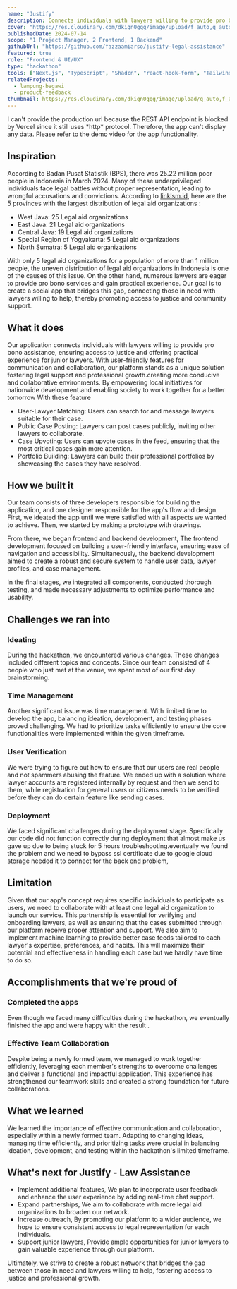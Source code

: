 ```yaml
---
name: "Justify"
description: Connects individuals with lawyers willing to provide pro bono assistance, ensuring access to justice and offering practical experience for junior lawyers. With user-friendly features for communication and collaboration, our platform stands as a unique solution fostering legal support and professional growth.
cover: "https://res.cloudinary.com/dkiqn0gqg/image/upload/f_auto,q_auto/v1721056235/fazzaamiarso.com-astro/projects/justify/landing-cover.png"
publishedDate: 2024-07-14
scope: "1 Project Manager, 2 Frontend, 1 Backend"
githubUrl: "https://github.com/fazzaamiarso/justify-legal-assistance"
featured: true
role: "Frontend & UI/UX"
type: "hackathon"
tools: ["Next.js", "Typescript", "Shadcn", "react-hook-form", "TailwindCSS", "Docker", "Go", "GCP"]
relatedProjects:
  - lampung-begawi
  - product-feedback
thumbnail: https://res.cloudinary.com/dkiqn0gqg/image/upload/q_auto,f_auto/v1720908839/fazzaamiarso.com-astro/projects/justify/justify-logo_ixzsnt.png
---
```



<SideNote headingText="Disclaimer">
  I can't provide the production url because the REST API endpoint is blocked by Vercel since it
  still uses *http* protocol. Therefore, the app can't display any data. Please refer to the demo
  video for the app functionality.
</SideNote>

## Inspiration

According to Badan Pusat Statistik (BPS), there was 25.22 million poor people in Indonesia in March 2024. Many of these underprivileged individuals face legal battles without proper representation, leading to wrongful accusations and convictions. According to [linklsm.id](http://linklsm.id/), here are the 5 provinces with the largest distribution of legal aid organizations :

- West Java: 25 Legal aid organizations
- East Java: 21 Legal aid organizations
- Central Java: 19 Legal aid organizations
- Special Region of Yogyakarta: 5 Legal aid organizations
- North Sumatra: 5 Legal aid organizations

With only 5 legal aid organizations for a population of more than 1 million people, the uneven distribution of legal aid organizations in Indonesia is one of the causes of this issue. On the other hand, numerous lawyers are eager to provide pro bono services and gain practical experience. Our goal is to create a social app that bridges this gap, connecting those in need with lawyers willing to help, thereby promoting access to justice and community support.

## What it does

Our application connects individuals with lawyers willing to provide pro bono assistance, ensuring access to justice and offering practical experience for junior lawyers. With user-friendly features for communication and collaboration, our platform stands as a unique solution fostering legal support and professional growth.creating more conducive and collaborative environments. By empowering local initiatives for nationwide development and enabling society to work together for a better tomorrow With these feature

- User-Lawyer Matching: Users can search for and message lawyers suitable for their case.
- Public Case Posting: Lawyers can post cases publicly, inviting other lawyers to collaborate.
- Case Upvoting: Users can upvote cases in the feed, ensuring that the most critical cases gain more attention.
- Portfolio Building: Lawyers can build their professional portfolios by showcasing the cases they have resolved.

## How we built it

Our team consists of three developers responsible for building the application, and one designer responsible for the app's flow and design. First, we ideated the app until we were satisfied with all aspects we wanted to achieve. Then, we started by making a prototype with drawings.

From there, we began frontend and backend development, The frontend development focused on building a user-friendly interface, ensuring ease of navigation and accessibility. Simultaneously, the backend development aimed to create a robust and secure system to handle user data, lawyer profiles, and case management.

In the final stages, we integrated all components, conducted thorough testing, and made necessary adjustments to optimize performance and usability.

## Challenges we ran into

### Ideating

During the hackathon, we encountered various changes. These changes included different topics and concepts. Since our team consisted of 4 people who just met at the venue, we spent most of our first day brainstorming.

### Time Management

Another significant issue was time management. With limited time to develop the app, balancing ideation, development, and testing phases proved challenging. We had to prioritize tasks efficiently to ensure the core functionalities were implemented within the given timeframe.

### User Verification

We were trying to figure out how to ensure that our users are real people and not spammers abusing the feature. We ended up with a solution where lawyer accounts are registered internally by request and then we send to them, while registration for general users or citizens needs to be verified before they can do certain feature like sending cases.

### Deployment

We faced significant challenges during the deployment stage. Specifically our code did not function correctly during deployment that almost make us gave up due to being stuck for 5 hours troubleshooting.eventually we found the problem and we need to bypass ssl certificate due to google cloud storage needed it to connect for the back end problem,

## Limitation

Given that our app's concept requires specific individuals to participate as users, we need to collaborate with at least one legal aid organization to launch our service. This partnership is essential for verifying and onboarding lawyers, as well as ensuring that the cases submitted through our platform receive proper attention and support.
We also aim to implement machine learning to provide better case feeds tailored to each lawyer's expertise, preferences, and habits. This will maximize their potential and effectiveness in handling each case but we hardly have time to do so.

## Accomplishments that we're proud of

### Completed the apps

Even though we faced many difficulties during the hackathon, we eventually finished the app and were happy with the result .

### Effective Team Collaboration

Despite being a newly formed team, we managed to work together efficiently, leveraging each member's strengths to overcome challenges and deliver a functional and impactful application. This experience has strengthened our teamwork skills and created a strong foundation for future collaborations.

## What we learned

We learned the importance of effective communication and collaboration, especially within a newly formed team. Adapting to changing ideas, managing time efficiently, and prioritizing tasks were crucial in balancing ideation, development, and testing within the hackathon's limited timeframe.

## What's next for Justify - Law Assistance

- Implement additional features, We plan to incorporate user feedback and enhance the user experience by adding real-time chat support.
- Expand partnerships, We aim to collaborate with more legal aid organizations to broaden our network.
- Increase outreach, By promoting our platform to a wider audience, we hope to ensure consistent access to legal representation for each individuals.
- Support junior lawyers, Provide ample opportunities for junior lawyers to gain valuable experience through our platform.

Ultimately, we strive to create a robust network that bridges the gap between those in need and lawyers willing to help, fostering access to justice and professional growth.
